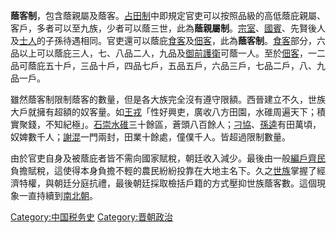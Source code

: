 {{Unreferenced|time=2021-11-08T07:02:22+00:00}}
'''蔭客制'''，包含蔭親屬及蔭客。[[占田制|占田制]]中即規定官吏可以按照品級的高低蔭庇親屬、客戶，多者可以至九族，少者可以蔭三世，此為'''蔭親屬制'''。[[宗室|宗室]]、[[國賓|國賓]]、先賢後人及[[士人|士人]]的子孫待遇相同。官吏還可以蔭庇[[食客|食客]]及[[佃客|佃客]]，此為'''蔭客制'''。[[食客|食客]]部分，六品以上可以蔭庇三人，七、八品二人，九品及[[御前護衛|御前護衛]]可蔭一人。至於[[佃客|佃客]]，一二品可蔭庇五十戶，三品十戶，四品七戶，五品五戶，六品三戶，七品二戶，八、九品一戶。

雖然蔭客制限制蔭客的數量，但是各大族完全沒有遵守限額。西晉建立不久，世族大戶就擁有超額的奴客量。如[[王戎|王戎]]「性好興吏，廣收八方田園，水碓周遍天下；積實聚錢，不知紀極」。[[石崇|石崇]][[水碓|水碓]]三十餘區，蒼頭八百餘人；[[刁協|刁協]]、[[孫逵|孫逵]]有田萬頃，奴婢數千人；[[謝混|謝混]]一門兩封，田業十餘處，僮僕千人。皆超過限制數量。

由於官吏自身及被蔭庇者皆不需向國家賦稅，朝廷收入減少。最後由一般[[編戶齊民|編戶齊民]]負擔賦稅，這使得本身負擔不輕的農民紛紛投靠在大地主名下。久之[[世族|世族]]掌握了經濟特權，與朝廷分庭抗禮，最後朝廷採取檢括戶籍的方式壓抑世族蔭客數。這個現象一直持續到[[南北朝|南北朝]]。

{{hist-stub}}
[[Category:中国税务史|Category:中国税务史]]
[[Category:晋朝政治|Category:晋朝政治]]